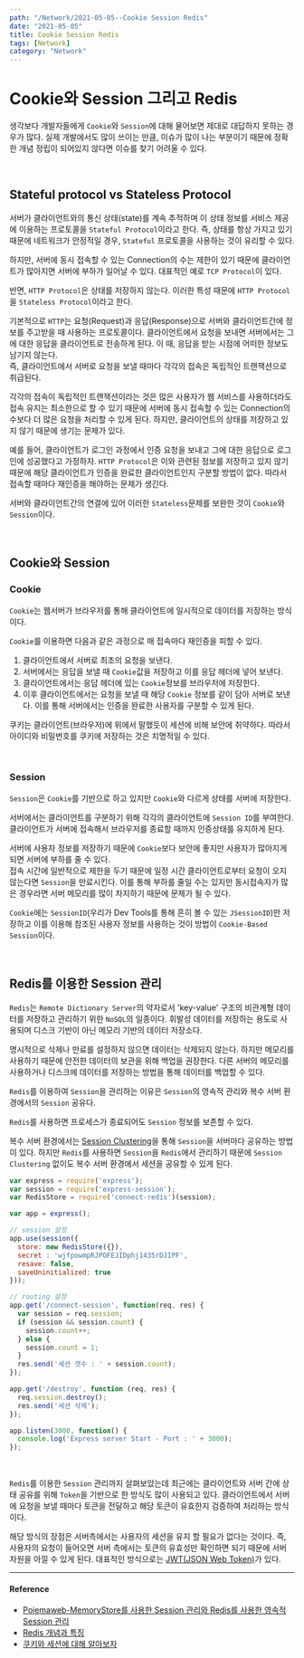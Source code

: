 ---
path: "/Network/2021-05-05--Cookie Session Redis"
date: "2021-05-05"
title: Cookie Session Redis
tags: [Network]
category: "Network"
---

# Cookie와 Session 그리고 Redis

생각보다 개발자들에게 `Cookie`와 `Session`에 대해 물어보면 제대로 대답하지 못하는 경우가 많다. 실제 개발에서도 많이 쓰이는 만큼, 이슈가 많이 나는 부분이기 때문에 정확한 개념 정립이 되어있지 않다면 이슈를 찾기 어려울 수 있다.

<br/>

## Stateful protocol vs Stateless Protocol

서버가 클라이언트와의 통신 상태(state)를 계속 추적하며 이 상태 정보를 서비스 제공에 이용하는 프로토콜을 `Stateful Protocol`이라고 한다. 즉, 상태를 항상 가지고 있기 때문에 네트워크가 안정적일 경우, `Stateful` 프로토콜을 사용하는 것이 유리할 수 있다.

하지만, 서버에 동시 접속할 수 있는 Connection의 수는 제한이 있기 때문에 클라이언트가 많아지면 서버에 부하가 일어날 수 있다. 대표적인 예로 `TCP Protocol`이 있다.

반면, `HTTP Protocol`은 상태를 저장하지 않는다. 이러한 특성 때문에 `HTTP Protocol`을 `Stateless Protocol`이라고 한다.

기본적으로 `HTTP`는 요청(Request)과 응답(Response)으로 서버와 클라이언트간에 정보를 주고받을 때 사용하는 프로토콜이다. 클라이언트에서 요청을 보내면 서버에서는 그에 대한 응답을 클라이언트로 전송하게 된다. 이 때, 응답을 받는 시점에 어떠한 정보도 남기지 않는다. <br/> 즉, 클라이언트에서 서버로 요청을 보낼 때마다 각각의 접속은 독립적인 트랜잭션으로 취급된다.

각각의 접속이 독립적인 트랜잭션이라는 것은 많은 사용자가 웹 서비스를 사용하더라도 접속 유지는 최소한으로 할 수 있기 때문에 서버에 동시 접속할 수 있는 Connection의 수보다 더 많은 요청을 처리할 수 있게 된다. 하지만, 클라이언트의 상태를 저장하고 있지 않기 때문에 생기는 문제가 있다.

예를 들어, 클라이언트가 로그인 과정에서 인증 요청을 보내고 그에 대한 응답으로 로그인에 성공했다고 가정하자. `HTTP Protocol`은 이와 관련된 정보를 저장하고 있지 않기 때문에 해당 클라이언트가 인증을 완료한 클라이언트인지 구분할 방법이 없다. 따라서 접속할 때마다 재인증을 해야하는 문제가 생긴다.

서버와 클라이언트간의 연결에 있어 이러한 `Stateless`문제를 보완한 것이 `Cookie`와 `Session`이다.

<br/>

## Cookie와 Session

### Cookie

`Cookie`는 웹서버가 브라우저를 통해 클라이언트에 일시적으로 데이터를 저장하는 방식이다.

`Cookie`를 이용하면 다음과 같은 과정으로 매 접속마다 재인증을 피할 수 있다.

1. 클라이언트에서 서버로 최초의 요청을 보낸다.
2. 서버에서는 응답을 보낼 때 `Cookie`값을 저장하고 이를 응답 헤더에 넣어 보낸다.
3. 클라이언트에서는 응답 헤더에 있는 `Cookie`정보를 브라우저에 저장한다.
4. 이후 클라이언트에서는 요청을 보낼 때 해당 `Cookie` 정보를 같이 담아 서버로 보낸다. 이를 통해 서버에서는 인증을 완료한 사용자를 구분할 수 있게 된다.

쿠키는 클라이언트(브라우저)에 위에서 말했듯이 세션에 비해 보안에 취약하다. 따라서 아이디와 비밀번호를 쿠키에 저장하는 것은 치명적일 수 있다.

<br/>

### Session

`Session`은 `Cookie`를 기반으로 하고 있지만 `Cookie`와 다르게 상태를 서버에 저장한다.

서버에서는 클라이언트를 구분하기 위해 각각의 클라이언트에 `Session ID`를 부여한다. 클라이언트가 서버에 접속해서 브라우저를 종료할 때까지 인증상태를 유지하게 된다.

서버에 사용자 정보를 저장하기 때문에 `Cookie`보다 보안에 좋지만 사용자가 많아지게 되면 서버에 부하를 줄 수 있다.<br/>접속 시간에 일반적으로 제한을 두기 때문에 일정 시간 클라이언트로부터 요청이 오지 않는다면 `Session`을 만료시킨다. 이를 통해 부하를 줄일 수는 있지만 동시접속자가 많은 경우라면 서버 메모리를 많이 차지하기 때문에 문제가 될 수 있다.

`Cookie`에는 `SessionID`(우리가 Dev Tools를 통해 흔히 볼 수 있는 `JSessionID`)만 저장하고 이를 이용해 참조된 사용자 정보를 사용하는 것이 방법이 `Cookie-Based Session`이다.

<br/>

## Redis를 이용한 Session 관리

`Redis`는 `Remote Dictionary Server`의 약자로서 'key-value' 구조의 비관계형 데이터를 저장하고 관리하기 위한 `NoSQL`의 일종이다. 휘발성 데이터를 저장하는 용도로 사용되며 디스크 기반이 아닌 메모리 기반의 데이터 저장소다.

명시적으로 삭제나 만료를 설정하지 않으면 데이터는 삭제되지 않는다. 하지만 메모리를 사용하기 때문에 안전한 데이터의 보관을 위해 백업을 권장한다. 다른 서버의 메모리를 사용하거나 디스크에 데이터를 저장하는 방법을 통해 데이터를 백업할 수 있다.

`Redis`를 이용하여 `Session`을 관리하는 이유은 `Session`의 영속적 관리와 복수 서버 환경에서의 `Session` 공유다.

`Redis`를 사용하면 프로세스가 종료되어도 `Session` 정보를 보존할 수 있다.

복수 서버 환경에서는 [Session Clustering](https://github.com/Im-D/Dev-Docs/blob/master/Network/%EB%A1%9C%EB%93%9C%EB%B0%B8%EB%9F%B0%EC%8B%B1%20%26%20%ED%81%B4%EB%9F%AC%EC%8A%A4%ED%84%B0%EB%A7%81.md/#%EC%84%B8%EC%85%98-%ED%81%B4%EB%9F%AC%EC%8A%A4%ED%84%B0%EB%A7%81)을 통해 `Session`을 서버마다 공유하는 방법이 있다. 하지만 `Redis`를 사용하면 `Session`을 `Redis`에서 관리하기 때문에 `Session Clustering` 없이도 복수 서버 환경에서 세션을 공유할 수 있게 된다.

```js
var express = require('express');
var session = require('express-session');
var RedisStore = require('connect-redis')(session);

var app = express();

// session 설정
app.use(session({
  store: new RedisStore({}),
  secret : 'wjfpowmpRJPOFEJIDphj1435rDJIPF',
  resave: false,
  saveUninitialized: true
}));

// routing 설정
app.get('/connect-session', function(req, res) {
  var session = req.session;
  if (session && session.count) {
    session.count++;
  } else {
    session.count = 1;
  }
  res.send('세션 갯수 : ' + session.count);
});

app.get('/destroy', function (req, res) {
  req.session.destroy();
  res.send('세션 삭제');
});

app.listen(3000, function() {
  console.log('Express server Start - Port : ' + 3000);
});
```

<br/>

`Redis`를 이용한 `Session` 관리까지 살펴보았는데 최근에는 클라이언트와 서버 간에 상태 공유를 위해 `Token`을 기반으로 한 방식도 많이 사용되고 있다. 클라이언트에서 서버에 요청을 보낼 때마다 토큰을 전달하고 해당 토큰이 유효한지 검증하여 처리하는 방식이다.

해당 방식의 장점은 서버측에서는 사용자의 세션을 유지 할 필요가 없다는 것이다. 즉, 사용자의 요청이 들어오면 서버 측에서는 토큰의 유효성만 확인하면 되기 때문에 서버 자원을 아낄 수 있게 된다. 대표적인 방식으로는 [JWT(JSON Web Token)](https://velopert.com/2389)가 있다.

---

#### Reference

- [Poiemaweb-MemoryStore를 사용한 Session 관리와 Redis를 사용한 영속적 Session 관리](https://poiemaweb.com/express-session-handling)
- [Redis 개념과 특징](https://goodgid.github.io/Redis/)
- [쿠키와 세션에 대해 알아보자](https://cinabrosite.wordpress.com/2017/01/24/cookie_session/)

